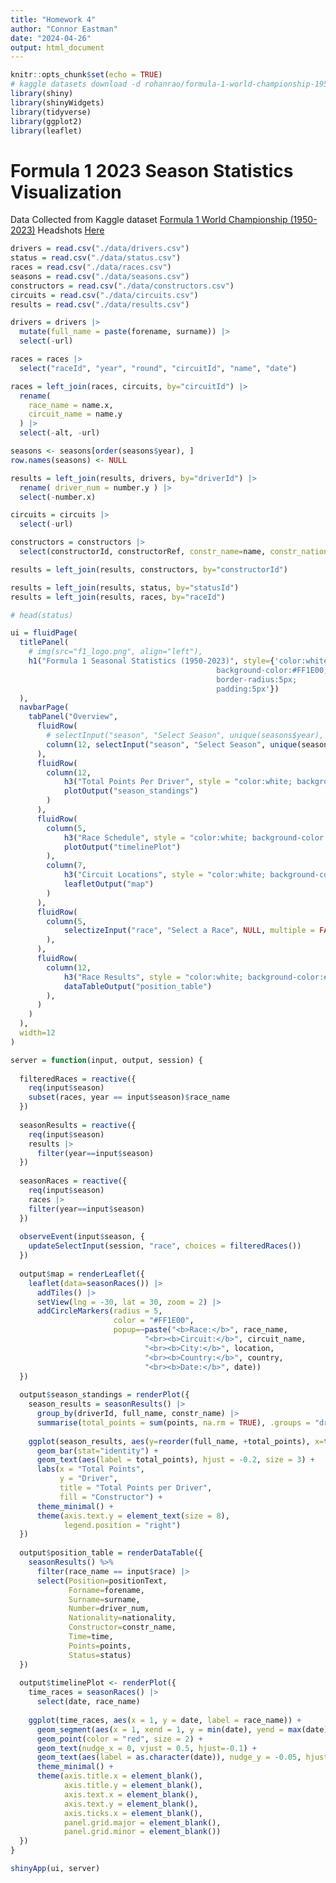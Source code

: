 ```yaml
---
title: "Homework 4"
author: "Connor Eastman"
date: "2024-04-26"
output: html_document
---
```


```r
knitr::opts_chunk$set(echo = TRUE)
# kaggle datasets download -d rohanrao/formula-1-world-championship-1950-2020
library(shiny)
library(shinyWidgets)
library(tidyverse)
library(ggplot2)
library(leaflet)
```

# Formula 1 2023 Season Statistics Visualization

Data Collected from Kaggle dataset [Formula 1 World Championship (1950-2023)](https://www.kaggle.com/datasets/rohanrao/formula-1-world-championship-1950-2020?resource=download)
Headshots [Here](https://www.skysports.com/f1/drivers-teams)

```r
drivers = read.csv("./data/drivers.csv")
status = read.csv("./data/status.csv")
races = read.csv("./data/races.csv")
seasons = read.csv("./data/seasons.csv")
constructors = read.csv("./data/constructors.csv")
circuits = read.csv("./data/circuits.csv")
results = read.csv("./data/results.csv")

drivers = drivers |>
  mutate(full_name = paste(forename, surname)) |>
  select(-url)

races = races |>
  select("raceId", "year", "round", "circuitId", "name", "date")

races = left_join(races, circuits, by="circuitId") |>
  rename(
    race_name = name.x,
    circuit_name = name.y
  ) |>
  select(-alt, -url)

seasons <- seasons[order(seasons$year), ]
row.names(seasons) <- NULL

results = left_join(results, drivers, by="driverId") |>
  rename( driver_num = number.y ) |>
  select(-number.x)

circuits = circuits |>
  select(-url)

constructors = constructors |>
  select(constructorId, constructorRef, constr_name=name, constr_nationality=nationality)

results = left_join(results, constructors, by="constructorId")

results = left_join(results, status, by="statusId")
results = left_join(results, races, by="raceId")

# head(status)
```


```r
ui = fluidPage(
  titlePanel(
    # img(src="f1_logo.png", align="left"),
    h1("Formula 1 Seasonal Statistics (1950-2023)", style={'color:white; 
                                              background-color:#FF1E00;
                                              border-radius:5px;
                                              padding:5px'})
  ),
  navbarPage(
    tabPanel("Overview",
      fluidRow(
        # selectInput("season", "Select Season", unique(seasons$year), selected = "2023")
        column(12, selectInput("season", "Select Season", unique(seasons$year), selected = "2023")),
      ),
      fluidRow(
        column(12,
            h3("Total Points Per Driver", style = "color:white; background-color:#FF1E00; border-radius:5px; padding:5px"),
            plotOutput("season_standings")
        )
      ),
      fluidRow(
        column(5,
            h3("Race Schedule", style = "color:white; background-color:#FF1E00; border-radius:5px; padding:5px"),
            plotOutput("timelinePlot")
        ),
        column(7,
            h3("Circuit Locations", style = "color:white; background-color:#FF1E00; border-radius:5px; padding:5px"),
            leafletOutput("map")
        )
      ),
      fluidRow(
        column(5,
            selectizeInput("race", "Select a Race", NULL, multiple = FALSE)
        ),
      ),
      fluidRow(
        column(12,
            h3("Race Results", style = "color:white; background-color:#FF1E00; border-radius:5px; padding:5px"),
            dataTableOutput("position_table")
        ),
      )
    )
  ),
  width=12
)

server = function(input, output, session) {
  
  filteredRaces = reactive({
    req(input$season)
    subset(races, year == input$season)$race_name
  })
  
  seasonResults = reactive({
    req(input$season)
    results |>
      filter(year==input$season)
  })
  
  seasonRaces = reactive({
    req(input$season)
    races |>
    filter(year==input$season)
  })
  
  observeEvent(input$season, {
    updateSelectInput(session, "race", choices = filteredRaces())
  })
  
  output$map = renderLeaflet({
    leaflet(data=seasonRaces()) |>
      addTiles() |>
      setView(lng = -30, lat = 30, zoom = 2) |>
      addCircleMarkers(radius = 5,
                       color = "#FF1E00",
                       popup=~paste("<b>Race:</b>", race_name,
                              "<br><b>Circuit:</b>", circuit_name, 
                              "<br><b>City:</b>", location, 
                              "<br><b>Country:</b>", country,
                              "<br><b>Date:</b>", date))
  })
  
  output$season_standings = renderPlot({
    season_results = seasonResults() |>
      group_by(driverId, full_name, constr_name) |>
      summarise(total_points = sum(points, na.rm = TRUE), .groups = "drop")
  
    ggplot(season_results, aes(y=reorder(full_name, +total_points), x=total_points, fill = constr_name)) +
      geom_bar(stat="identity") +
      geom_text(aes(label = total_points), hjust = -0.2, size = 3) +
      labs(x = "Total Points", 
           y = "Driver", 
           title = "Total Points per Driver",
           fill = "Constructor") +
      theme_minimal() +
      theme(axis.text.y = element_text(size = 8),
            legend.position = "right")
  })
   
  output$position_table = renderDataTable({
    seasonResults() %>%
      filter(race_name == input$race) |>
      select(Position=positionText,
             Forname=forename,
             Surname=surname,
             Number=driver_num,
             Nationality=nationality,
             Constructor=constr_name,
             Time=time,
             Points=points,
             Status=status)
  })
  
  output$timelinePlot <- renderPlot({
    time_races = seasonRaces() |>
      select(date, race_name)
    
    ggplot(time_races, aes(x = 1, y = date, label = race_name)) +
      geom_segment(aes(x = 1, xend = 1, y = min(date), yend = max(date)), color = "grey", alpha=0.8) +
      geom_point(color = "red", size = 2) +
      geom_text(nudge_x = 0, vjust = 0.5, hjust=-0.1) +
      geom_text(aes(label = as.character(date)), nudge_y = -0.05, hjust = 1.1, color = "black") +
      theme_minimal() +
      theme(axis.title.x = element_blank(),
            axis.title.y = element_blank(),
            axis.text.x = element_blank(),
            axis.text.y = element_blank(),
            axis.ticks.x = element_blank(),
            panel.grid.major = element_blank(),
            panel.grid.minor = element_blank()) 
  })
}

shinyApp(ui, server)
```

